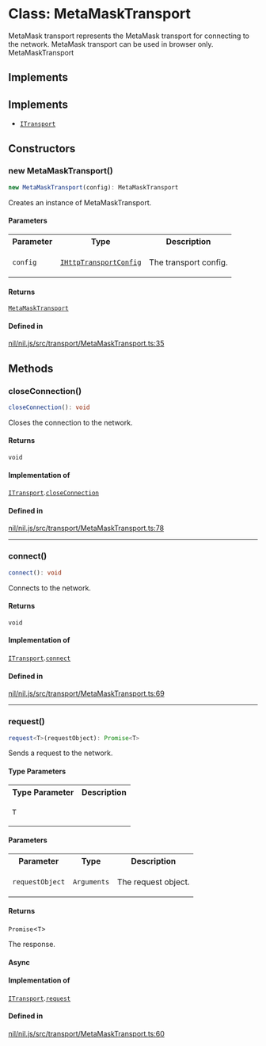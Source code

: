 # Class: MetaMaskTransport

MetaMask transport represents the MetaMask transport for connecting to the network.
MetaMask transport can be used in browser only.
 MetaMaskTransport

## Implements

## Implements

- [`ITransport`](ITransport.mdx)

## Constructors

### new MetaMaskTransport()

```ts
new MetaMaskTransport(config): MetaMaskTransport
```

Creates an instance of MetaMaskTransport.

#### Parameters

<table>
<tr>
<th>Parameter</th>
<th>Type</th>
<th>Description</th>
</tr>
<tr>
<td>

`config`

</td>
<td>

[`IHttpTransportConfig`](../type-aliases/IHttpTransportConfig.mdx)

</td>
<td>

The transport config.

</td>
</tr>
</table>

#### Returns

[`MetaMaskTransport`](MetaMaskTransport.mdx)

#### Defined in

[nil/nil.js/src/transport/MetaMaskTransport.ts:35](https://github.com/NilFoundation/nil.js/blob/08a7f90027b4c09b608245b19f15f6fb7ae1ff03/src/transport/MetaMaskTransport.ts#L35)

## Methods

### closeConnection()

```ts
closeConnection(): void
```

Closes the connection to the network.

#### Returns

`void`

#### Implementation of

[`ITransport`](ITransport.mdx).[`closeConnection`](ITransport.mdx#closeconnection)

#### Defined in

[nil/nil.js/src/transport/MetaMaskTransport.ts:78](https://github.com/NilFoundation/nil.js/blob/08a7f90027b4c09b608245b19f15f6fb7ae1ff03/src/transport/MetaMaskTransport.ts#L78)

***

### connect()

```ts
connect(): void
```

Connects to the network.

#### Returns

`void`

#### Implementation of

[`ITransport`](ITransport.mdx).[`connect`](ITransport.mdx#connect)

#### Defined in

[nil/nil.js/src/transport/MetaMaskTransport.ts:69](https://github.com/NilFoundation/nil.js/blob/08a7f90027b4c09b608245b19f15f6fb7ae1ff03/src/transport/MetaMaskTransport.ts#L69)

***

### request()

```ts
request<T>(requestObject): Promise<T>
```

Sends a request to the network.

#### Type Parameters

<table>
<tr>
<th>Type Parameter</th>
<th>Description</th>
</tr>
<tr>
<td>

`T`

</td>
<td>

</td>
</tr>
</table>

#### Parameters

<table>
<tr>
<th>Parameter</th>
<th>Type</th>
<th>Description</th>
</tr>
<tr>
<td>

`requestObject`

</td>
<td>

`Arguments`

</td>
<td>

The request object.

</td>
</tr>
</table>

#### Returns

`Promise`\<`T`\>

The response.

#### Async

#### Implementation of

[`ITransport`](ITransport.mdx).[`request`](ITransport.mdx#request)

#### Defined in

[nil/nil.js/src/transport/MetaMaskTransport.ts:60](https://github.com/NilFoundation/nil.js/blob/08a7f90027b4c09b608245b19f15f6fb7ae1ff03/src/transport/MetaMaskTransport.ts#L60)
